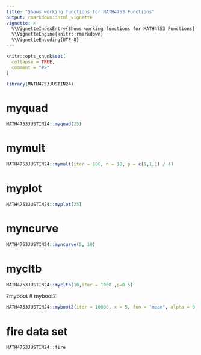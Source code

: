 ```yaml
---
title: "Shows working functions for MATH4753 Functions"
output: rmarkdown::html_vignette
vignette: >
  %\VignetteIndexEntry{Shows working functions for MATH4753 Functions}
  %\VignetteEngine{knitr::rmarkdown}
  %\VignetteEncoding{UTF-8}
---
```


```r
knitr::opts_chunk$set(
  collapse = TRUE,
  comment = "#>"
)
```

```r
library(MATH4753JUSTIN24)
```

# myquad

```r
MATH4753JUSTIN24::myquad(25)
```

# mymult

```r
MATH4753JUSTIN24::mymult(iter = 100, n = 10, p = c(1,1,1) / 4)
```

# myplot 

```r
MATH4753JUSTIN24::myplot(25)
```

# myncurve

```r
MATH4753JUSTIN24::myncurve(5, 10)
```

# mycltb 

```r
MATH4753JUSTIN24::mycltb(10,iter = 1000 ,p=0.5)
```
?myboot
# myboot2

```r
MATH4753JUSTIN24::myboot2(iter = 10000, x = 5, fun = "mean", alpha = 0.05, cx = 1.5)
```

# fire data set

```r
MATH4753JUSTIN24::fire
```




